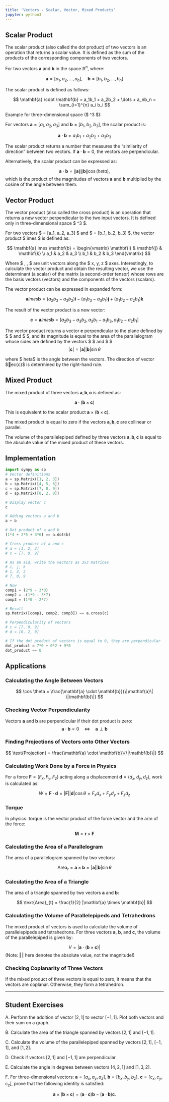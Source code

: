 ```yaml
---
title: 'Vectors - Scalar, Vector, Mixed Products'
jupyter: python3
---
```




## Scalar Product

The scalar product (also called the dot product) of two vectors is an operation that returns a scalar value. It is defined as the sum of the products of the corresponding components of two vectors.

For two vectors $\mathbf{a}$ and $\mathbf{b}$ in the space $\mathbb{R}^n$, where:

$$
\mathbf{a} = [a_1, a_2, \dots, a_n], \quad \mathbf{b} = [b_1, b_2, \dots, b_n]
$$

The scalar product is defined as follows:

$$
\mathbf{a} \cdot \mathbf{b} = a_1b_1 + a_2b_2 + \dots + a_nb_n = \sum_{i=1}^{n} a_i b_i
$$

Example for three-dimensional space ($ \mathbb{R}^3 $):

For vectors $\mathbf{a} = [a_1, a_2, a_3]$ and $\mathbf{b} = [b_1, b_2, b_3]$, the scalar product is:

$$ 
\mathbf{a} \cdot \mathbf{b} = a_1b_1 + a_2b_2 + a_3b_3
$$

The scalar product returns a number that measures the "similarity of direction" between two vectors. If $\mathbf{a} \cdot \mathbf{b} = 0$, the vectors are perpendicular.

Alternatively, the scalar product can be expressed as:

$$
\mathbf{a} \cdot \mathbf{b} = \|\mathbf{a}\| \|\mathbf{b}\| \cos(	heta),
$$
which is the product of the magnitudes of vectors $\mathbf{a}$ and $\mathbf{b}$ multiplied by the cosine of the angle between them.

## Vector Product

The vector product (also called the cross product) is an operation that returns a new vector perpendicular to the two input vectors. It is defined only in three-dimensional space $ \mathbb{R}^3 $.

For two vectors $ \mathbf{a} = [a_1, a_2, a_3] $ and $ \mathbf{b} = [b_1, b_2, b_3] $, the vector product $ \mathbf{a} 	imes \mathbf{b} $ is defined as:

$$ \mathbf{a} 	imes \mathbf{b} =
\begin{vmatrix}
\mathbf{i} & \mathbf{j} & \mathbf{k} \\
a_1 & a_2 & a_3 \\
b_1 & b_2 & b_3
\end{vmatrix}
$$

Where $ \mathbf{i}, \mathbf{j}, \mathbf{k} $ are unit vectors along the $ x, y, z $ axes. Interestingly, to calculate the vector product and obtain the resulting vector, we use the determinant (a scalar) of the matrix (a second-order tensor) whose rows are the basis vectors (vectors) and the components of the vectors (scalars).

The vector product can be expressed in expanded form:

$$ \mathbf{a} 	imes \mathbf{b} = \left( a_2b_3 - a_3b_2 \right)\mathbf{i} - \left( a_1b_3 - a_3b_1 \right)\mathbf{j} + \left( a_1b_2 - a_2b_1 \right)\mathbf{k} $$

The result of the vector product is a new vector:

$$ \mathbf{c} = \mathbf{a} 	imes \mathbf{b} = [a_2b_3 - a_3b_2, a_3b_1 - a_1b_3, a_1b_2 - a_2b_1] $$

The vector product returns a vector $\mathbf{c}$ perpendicular to the plane defined by $ \mathbf{a} $ and $ \mathbf{b} $, and its magnitude is equal to the area of the parallelogram whose sides are defined by the vectors $ \mathbf{a} $ and $ \mathbf{b} $
$$
|\mathbf{c}| = |\mathbf{a}| |\mathbf{b}| \sin \theta
$$

where $	heta$ is the angle between the vectors. The direction of vector $ec{c}$ is determined by the right-hand rule.

## Mixed Product

The mixed product of three vectors $\mathbf{a}, \mathbf{b}, \mathbf{c}$ is defined as:

$$
\mathbf{a} \cdot \left( \mathbf{b} \times \mathbf{c} \right)
$$

This is equivalent to the scalar product $\mathbf{a} \times \left( \mathbf{b} \times \mathbf{c} \right)$.

The mixed product is equal to zero if the vectors $\mathbf{a}, \mathbf{b}, \mathbf{c}$ are collinear or parallel.

The volume of the parallelepiped defined by three vectors $\mathbf{a}, \mathbf{b}, \mathbf{c}$ is equal to the absolute value of the mixed product of these vectors.

## Implementation

```python
import sympy as sp 
# Vector definitions
a = sp.Matrix([1, 2, 3])
b = sp.Matrix([4, 5, 6])
c = sp.Matrix([7, 0, 9])
d = sp.Matrix([0, 2, 0])
```

```python
# Display vector c
c
```

```python
# Adding vectors a and b
a + b
```

```python
# Dot product of a and b
(1*4 + 2*5 + 3*6) == a.dot(b)
```

```python
# Cross product of a and c
# a = [1, 2, 3]
# c = [7, 0, 9]

# As an aid, write the vectors as 3x3 matrices
# i, j, k
# 1, 2, 3
# 7, 0, 9

# Now
comp1 = (2*9 - 3*0)
comp2 = -(1*9 - 3*7)
comp3 = (1*0 - 2*7)

# Result
sp.Matrix([comp1, comp2, comp3]) == a.cross(c)
```

```python
# Perpendicularity of vectors
# c = [7, 0, 9]
# d = [0, 2, 0]

# If the dot product of vectors is equal to 0, they are perpendicular
dot_product = 7*0 + 0*2 + 9*0
dot_product == 0
```

## Applications

### Calculating the Angle Between Vectors

$$
\cos \theta = \frac{\mathbf{a} \cdot \mathbf{b}}{\|\mathbf{a}\| \|\mathbf{b}\|}
$$

### Checking Vector Perpendicularity

Vectors $\mathbf{a}$ and $\mathbf{b}$ are perpendicular if their dot product is zero:
$$
\mathbf{a} \cdot \mathbf{b} = 0 
\quad \Leftrightarrow \quad
 \mathbf{a} \perp \mathbf{b}
$$

### Finding Projections of Vectors onto Other Vectors

$$
\text{Projection} = \frac{\mathbf{a} \cdot \mathbf{b}}{\|\mathbf{b}\|}
$$

### Calculating Work Done by a Force in Physics

For a force $\mathbf{F} = (F_x, F_y, F_z)$ acting along a displacement $\mathbf{d} = (d_x, d_y, d_z)$, work is calculated as:

$$
W = \mathbf{F} \cdot \mathbf{d} = |\mathbf{F}| |\mathbf{d}| \cos \theta = F_x d_x + F_y d_y + F_z d_z
$$

### Torque

In physics: torque is the vector product of the force vector and the arm of the force:

$$
\mathbf{M} = \mathbf{r} \times \mathbf{F}
$$

### Calculating the Area of a Parallelogram

The area of a parallelogram spanned by two vectors:

$$
\text{Area}_{r} = \mathbf{a} \times \mathbf{b} = |\mathbf{a}| |\mathbf{b}| \sin \theta
$$

### Calculating the Area of a Triangle

The area of a triangle spanned by two vectors $\mathbf{a}$ and $\mathbf{b}$:

$$
\text{Area}_{t} = \frac{1}{2} |\mathbf{a} \times \mathbf{b}|
$$

### Calculating the Volume of Parallelepipeds and Tetrahedrons

The mixed product of vectors is used to calculate the volume of parallelepipeds and tetrahedrons. For three vectors **$\mathbf{a}$**, **$\mathbf{b}$**, and **$\mathbf{c}$**, the volume of the parallelepiped is given by:

$$
V = |\mathbf{a} \cdot (\mathbf{b} \times \mathbf{c})|
$$
(Note: **| |** here denotes the absolute value, not the magnitude!)

### Checking Coplanarity of Three Vectors

If the mixed product of three vectors is equal to zero, it means that the vectors are coplanar. Otherwise, they form a tetrahedron.

---

## Student Exercises

A. Perform the addition of vector $[2, 1]$ to vector $[-1, 1]$. Plot both vectors and their sum on a graph.

B. Calculate the area of the triangle spanned by vectors $[2, 1]$ and $[-1, 1]$.

C. Calculate the volume of the parallelepiped spanned by vectors $[2, 1]$, $[-1, 1]$, and $[1, 2]$.

D. Check if vectors $[2, 1]$ and $[-1, 1]$ are perpendicular.

E. Calculate the angle in degrees between vectors $[4,2,1]$ and $[1,3,2]$.

F. For three-dimensional vectors: $\mathbf{a}=[a_x, a_y, a_z]$, $\mathbf{b}=[b_x, b_y, b_z]$, $\mathbf{c}=[c_x, c_y, c_z]$, prove that the following identity is satisfied:

$$
\mathbf{a} \times (\mathbf{b} \times \mathbf{c}) = (\mathbf{a} \cdot \mathbf{c}) \mathbf{b} - (\mathbf{a} \cdot \mathbf{b}) \mathbf{c}.
$$